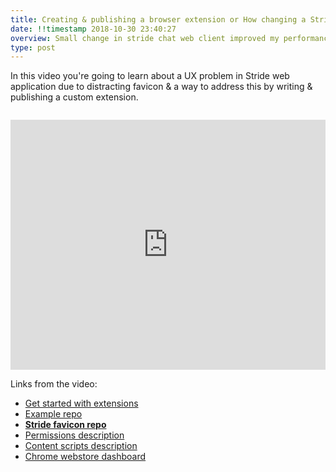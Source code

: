 ```yaml
---
title: Creating & publishing a browser extension or How changing a Stride favicon improved my performance by 40%
date: !!timestamp 2018-10-30 23:40:27
overview: Small change in stride chat web client improved my performance by 40%. In this article you'll learn how to start working with chrome extensions & how to upload your extension to chrome store.
type: post
---
```

In this video you're going to learn about a UX problem in Stride web application due to distracting favicon & a way to address this by writing & publishing a custom extension.

<iframe style="margin-top: 1em;" width="100%" height="400" src="https://www.youtube.com/embed/lw9yk0w7S78" frameBorder="0" allow="accelerometer; autoplay; encrypted-media; gyroscope; picture-in-picture" allowFullScreen></iframe>

Links from the video:
- [Get started with extensions](https://developer.chrome.com/extensions/getstarted)
- [Example repo](https://github.com/k1LoW/backlog-favicon-changer/)
- **[Stride favicon repo](https://github.com/szarouski/stride-favicon)**
- [Permissions description](https://developer.chrome.com/extensions/permission_warnings)
- [Content scripts description](https://developer.chrome.com/extensions/content_scripts)
- [Chrome webstore dashboard](https://chrome.google.com/webstore/developer/dashboard?pli=1&authuser=1)